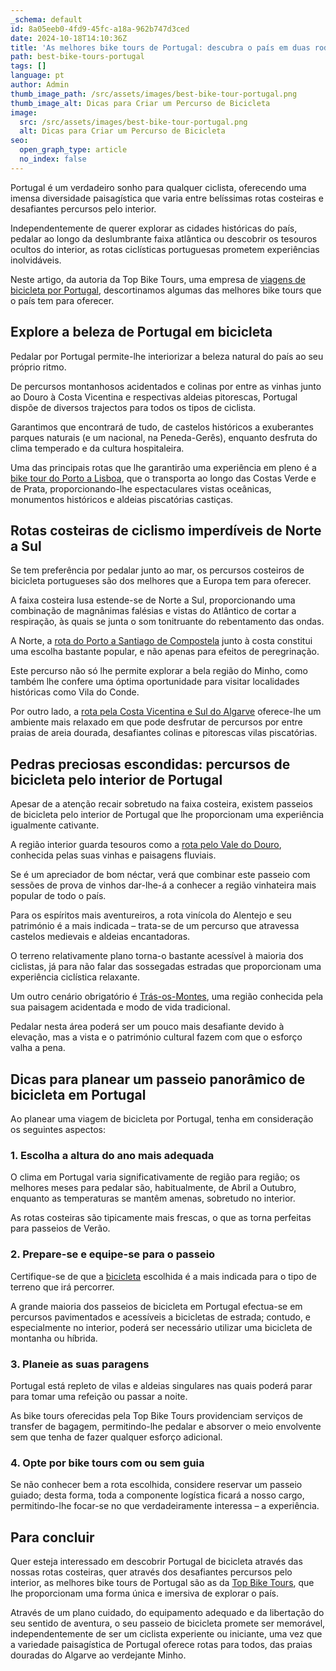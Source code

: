 ```yaml
---
_schema: default
id: 8a05eeb0-4fd9-45fc-a18a-962b747d3ced
date: 2024-10-18T14:10:36Z
title: 'As melhores bike tours de Portugal: descubra o país em duas rodas'
path: best-bike-tours-portugal
tags: []
language: pt
author: Admin
thumb_image_path: /src/assets/images/best-bike-tour-portugal.png
thumb_image_alt: Dicas para Criar um Percurso de Bicicleta
image:
  src: /src/assets/images/best-bike-tour-portugal.png
  alt: Dicas para Criar um Percurso de Bicicleta
seo:
  open_graph_type: article
  no_index: false
---
```

Portugal é um verdadeiro sonho para qualquer ciclista, oferecendo uma imensa
diversidade paisagística que varia entre belíssimas rotas costeiras e
desafiantes percursos pelo interior.

Independentemente de querer explorar as cidades históricas do país, pedalar ao
longo da deslumbrante faixa atlântica ou descobrir os tesouros ocultos do
interior, as rotas ciclísticas portuguesas prometem experiências inolvidáveis.

Neste artigo, da autoria da Top Bike Tours, uma empresa de
[viagens de bicicleta por Portugal](https://topbiketoursportugal.com/pt/), descortinamos algumas das melhores bike tours que o país tem para oferecer.

## Explore a beleza de Portugal em bicicleta

Pedalar por Portugal permite-lhe interiorizar a beleza natural do país ao seu
próprio ritmo.

De percursos montanhosos acidentados e colinas por entre as vinhas junto ao
Douro à Costa Vicentina e respectivas aldeias pitorescas, Portugal dispõe de
diversos trajectos para todos os tipos de ciclista.

Garantimos que encontrará de tudo, de castelos históricos a exuberantes parques
naturais (e um nacional, na Peneda-Gerês), enquanto desfruta do clima temperado
e da cultura hospitaleira.

Uma das principais rotas que lhe garantirão uma experiência em pleno é a
[bike tour do Porto a Lisboa](https://topbiketoursportugal.com/pt-porto-lisboa-bike-tour/),
que o transporta ao longo das Costas Verde e de Prata, proporcionando-lhe
espectaculares vistas oceânicas, monumentos históricos e aldeias piscatórias
castiças.

## Rotas costeiras de ciclismo imperdíveis de Norte a Sul

Se tem preferência por pedalar junto ao mar, os percursos costeiros de bicicleta
portugueses são dos melhores que a Europa tem para oferecer.

A faixa costeira lusa estende-se de Norte a Sul, proporcionando uma combinação
de magnânimas falésias e vistas do Atlântico de cortar a respiração, às quais se
junta o som tonitruante do rebentamento das ondas.

A Norte, a
[rota do Porto a Santiago de Compostela](https://topbiketoursportugal.com/santiago-compostela-pela-costa/)
junto à costa constitui uma escolha bastante popular, e não apenas para efeitos
de peregrinação.

Este percurso não só lhe permite explorar a bela região do Minho, como também
lhe confere uma óptima oportunidade para visitar localidades históricas como
Vila do Conde.

Por outro lado, a
[rota pela Costa Vicentina e Sul do Algarve](https://topbiketoursportugal.com/costa-vicentina-bike-tour/)
oferece-lhe um ambiente mais relaxado em que pode desfrutar de percursos por
entre praias de areia dourada, desafiantes colinas e pitorescas vilas
piscatórias.

## Pedras preciosas escondidas: percursos de bicicleta pelo interior de Portugal

Apesar de a atenção recair sobretudo na faixa costeira, existem passeios de
bicicleta pelo interior de Portugal que lhe proporcionam uma experiência
igualmente cativante.

A região interior guarda tesouros como a
[rota pelo Vale do Douro](https://topbiketoursportugal.com/cycling-tours-douro-wine/),
conhecida pelas suas vinhas e paisagens fluviais.

Se é um apreciador de bom néctar, verá que combinar este passeio com sessões de
prova de vinhos dar-lhe-á a conhecer a região vinhateira mais popular de todo o
país.

Para os espíritos mais aventureiros, a rota vinícola do Alentejo e seu
património é a mais indicada – trata-se de um percurso que atravessa castelos
medievais e aldeias encantadoras.

O terreno relativamente plano torna-o bastante acessível à maioria dos
ciclistas, já para não falar das sossegadas estradas que proporcionam uma
experiência ciclística relaxante.

Um outro cenário obrigatório é
[Trás-os-Montes](https://topbiketoursportugal.com/cycling-tours-tras-os-montes/),
uma região conhecida pela sua paisagem acidentada e modo de vida tradicional.

Pedalar nesta área poderá ser um pouco mais desafiante devido à elevação, mas a
vista e o património cultural fazem com que o esforço valha a pena.

## Dicas para planear um passeio panorâmico de bicicleta em Portugal

Ao planear uma viagem de bicicleta por Portugal, tenha em consideração os
seguintes aspectos:

### 1\. Escolha a altura do ano mais adequada

O clima em Portugal varia significativamente de região para região; os melhores
meses para pedalar são, habitualmente, de Abril a Outubro, enquanto as
temperaturas se mantêm amenas, sobretudo no interior.

As rotas costeiras são tipicamente mais frescas, o que as torna perfeitas para
passeios de Verão.

### 2\. Prepare-se e equipe-se para o passeio

Certifique-se de que a
[bicicleta](https://topbiketoursportugal.com/pt/bicicletas/) escolhida é a mais
indicada para o tipo de terreno que irá percorrer.

A grande maioria dos passeios de bicicleta em Portugal efectua-se em percursos
pavimentados e acessíveis a bicicletas de estrada; contudo, e especialmente no
interior, poderá ser necessário utilizar uma bicicleta de montanha ou híbrida.

### 3\. Planeie as suas paragens

Portugal está repleto de vilas e aldeias singulares nas quais poderá parar para
tomar uma refeição ou passar a noite.

As bike tours oferecidas pela Top Bike Tours providenciam serviços de transfer
de bagagem, permitindo-lhe pedalar e absorver o meio envolvente sem que tenha de
fazer qualquer esforço adicional.

### 4\. Opte por bike tours com ou sem guia

Se não conhecer bem a rota escolhida, considere reservar um passeio guiado;
desta forma, toda a componente logística ficará a nosso cargo, permitindo-lhe
focar-se no que verdadeiramente interessa – a experiência.

## Para concluir

Quer esteja interessado em descobrir Portugal de bicicleta através das nossas
rotas costeiras, quer através dos desafiantes percursos pelo interior, as
melhores bike tours de Portugal são as da
[Top Bike Tours](https://topbiketoursportugal.com/pt/), que lhe proporcionam uma
forma única e imersiva de explorar o país.

Através de um plano cuidado, do equipamento adequado e da libertação do seu
sentido de aventura, o seu passeio de bicicleta promete ser memorável,
independentemente de ser um ciclista experiente ou iniciante, uma vez que a
variedade paisagística de Portugal oferece rotas para todos, das praias douradas
do Algarve ao verdejante Minho.